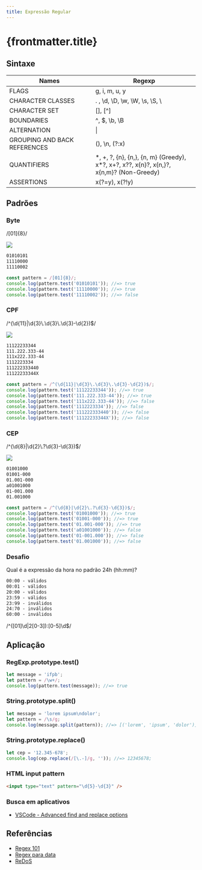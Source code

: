 ```yaml
---
title: Expressão Regular
---
```


# {frontmatter.title}

## Sintaxe

| Names                        | Regexp                                                                                                          |
| ---------------------------- | --------------------------------------------------------------------------------------------------------------- |
| FLAGS                        | g, i, m, u, y                                                                                         |
| CHARACTER CLASSES            | . , \d, \D, \w, \W, \s, \S, \                                                                   |
| CHARACTER SET                | [], [^]                                                                                                     |
| BOUNDARIES                   | ^, $, \b, \B                                                                                            |
| ALTERNATION                  | \|                                                                                                             |
| GROUPING AND BACK REFERENCES | (), \n, (?:x)                                                                                             |
| QUANTIFIERS                  | \*, +, ?, \{n\}, \{n,\}, \{n, m\} (Greedy), <br /> x*?, x+?, x??, x\{n\}?, x\{n,\}?, x\{n,m\}? (Non-Greedy) |
| ASSERTIONS                   | x(?=y), x(?!y)                                                                                              |

## Padrões

### Byte

/[01]\{8\}/

![](/pw2/imgs/ecma/regexp/byte.png)

```txt
01010101
11110000
11110002
```

```js
const pattern = /[01]{8}/;
console.log(pattern.test('01010101')); //=> true
console.log(pattern.test('11110000')); //=> true
console.log(pattern.test('11110002')); //=> false
```

### CPF

/^(\d\{11\}\|\d\{3\}\\.\d\{3\}\\.\d\{3\}-\d\{2\})$/

![](/pw2/imgs/ecma/regexp/cpf.png)

```txt
11122233344
111.222.333-44
111x222.333-44
1112223334
111222333440
11122233344X
```

```js
const pattern = /^(\d{11}|\d{3}\.\d{3}\.\d{3}-\d{2})$/;
console.log(pattern.test('11122233344')); //=> true
console.log(pattern.test('111.222.333-44')); //=> true
console.log(pattern.test('111x222.333-44')); //=> false
console.log(pattern.test('1112223334')); //=> false
console.log(pattern.test('111222333440')); //=> false
console.log(pattern.test('11122233344X')); //=> false
```

### CEP

/^(\d\{8\}\|\d\{2\}\\.?\d\{3\}-\d\{3\})\$/

![](/pw2/imgs/ecma/regexp/cep.png)

```txt
01001000
01001-000
01.001-000
a01001000
01-001.000
01.001000
```

```js
const pattern = /^(\d{8}|\d{2}\.?\d{3}-\d{3})$/;
console.log(pattern.test('01001000')); //=> true
console.log(pattern.test('01001-000')); //=> true
console.log(pattern.test('01.001-000')); //=> true
console.log(pattern.test('a01001000')); //=> false
console.log(pattern.test('01-001.000')); //=> false
console.log(pattern.test('01.001000')); //=> false
```

### Desafio

Qual é a expressão da hora no padrão 24h (hh:mm)?

```txt
00:00 - válidos
00:01 - válidos
20:00 - válidos
23:59 - válidos
23:99 - inválidos
24:70 - inválidos
60:00 - inválidos
```

<p class="text-gray-100 m-0">/^([01]\d|2[0-3]):[0-5]\d$/</p>

## Aplicação

### RegExp.prototype.test()

```js
let message = 'ifpb';
let pattern = /\w+/;
console.log(pattern.test(message)); //=> true
```

### String.prototype.split()

```js
let message = 'lorem ipsum\ndolor';
let pattern = /\s/g;
console.log(message.split(pattern)); //=> [('lorem', 'ipsum', 'dolor')];
```

### String.prototype.replace()

```js
let cep = '12.345-678';
console.log(cep.replace(/[\.-]/g, '')); //=> 12345678;
```

### HTML input pattern

```html
<input type="text" pattern="\d{5}-\d{3}" />
```

### Busca em aplicativos

- [VSCode - Advanced find and replace options](https://code.visualstudio.com/docs/editor/codebasics#_advanced-find-and-replace-options)

## Referências

- [Regex 101](https://regex101.com/)
- [Regex para data](https://stackoverflow.com/questions/15491894/regex-to-validate-date-formats-dd-mm-yyyy-dd-mm-yyyy-dd-mm-yyyy-dd-mmm-yyyy)
- [ReDoS](https://owasp.org/www-community/attacks/Regular_expression_Denial_of_Service_-_ReDoS)
